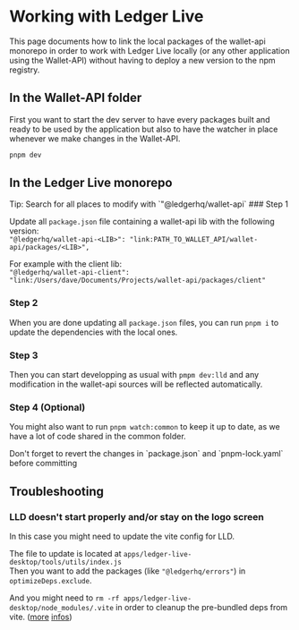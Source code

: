 
# Working with Ledger Live

This page documents how to link the local packages of the wallet-api monorepo in order to work with Ledger Live locally (or any other application using the Wallet-API) without having to deploy a new version to the npm registry.

## In the Wallet-API folder

First you want to start the dev server to have every packages built and ready to be used by the application but also to have the watcher in place whenever we make changes in the Wallet-API.

```bash
pnpm dev
```

## In the Ledger Live monorepo

<Callout type="info" emoji="ℹ️">
  Tip: Search for all places to modify with `"@ledgerhq/wallet-api`
</Callout>

<Steps>
### Step 1
 
Update all `package.json` file containing a wallet-api lib with the following version:  
`"@ledgerhq/wallet-api-<LIB>": "link:PATH_TO_WALLET_API/wallet-api/packages/<LIB>",`

For example with the client lib:  
`"@ledgerhq/wallet-api-client": "link:/Users/dave/Documents/Projects/wallet-api/packages/client"`

### Step 2

When you are done updating all `package.json` files, you can run `pnpm i` to update the dependencies with the local ones.

### Step 3

Then you can start developping as usual with `pmpm dev:lld` and any modification in the wallet-api sources will be reflected automatically.

### Step 4 (Optional)

You might also want to run `pnpm watch:common` to keep it up to date, as we have a lot of code shared in the common folder.

</Steps>

<Callout type="warning" emoji="⚠️">
  Don't forget to revert the changes in `package.json` and `pnpm-lock.yaml`
  before committing
</Callout>

## Troubleshooting

### LLD doesn't start properly and/or stay on the logo screen

In this case you might need to update the vite config for LLD.

The file to update is located at `apps/ledger-live-desktop/tools/utils/index.js`  
Then you want to add the packages (like `"@ledgerhq/errors"`) in `optimizeDeps.exclude`.

And you might need to `rm -rf apps/ledger-live-desktop/node_modules/.vite` in order to cleanup the pre-bundled deps from vite. ([more](https://vitejs.dev/guide/dep-pre-bundling.html) [infos](https://dev.to/hontas/using-vite-with-linked-dependencies-37n7))
